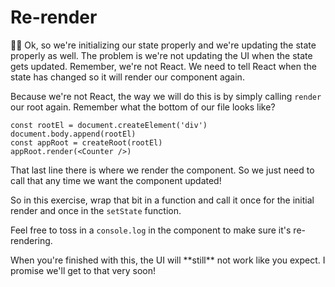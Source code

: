 # Re-render

👨‍💼 Ok, so we're initializing our state properly and we're updating the state
properly as well. The problem is we're not updating the UI when the state gets
updated. Remember, we're not React. We need to tell React when the state has
changed so it will render our component again.

Because we're not React, the way we will do this is by simply calling `render`
our root again. Remember what the bottom of our file looks like?

```tsx lines=4
const rootEl = document.createElement('div')
document.body.append(rootEl)
const appRoot = createRoot(rootEl)
appRoot.render(<Counter />)
```

That last line there is where we render the component. So we just need to call
that any time we want the component updated!

So in this exercise, wrap that bit in a function and call it once for the
initial render and once in the `setState` function.

Feel free to toss in a `console.log` in the component to make sure it's
re-rendering.

<callout-warning>
	When you're finished with this, the UI will **still** not work like you
	expect. I promise we'll get to that very soon!
</callout-warning>
